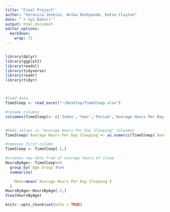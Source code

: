```yaml
---
title: "Final Project"
author: "Veronica Jenkins, Anika Deshpande, Katie Clayton"
date: "`r Sys.Date()`"
output: html_document
editor_options: 
  markdown: 
    wrap: 72
---
```


```r

```

```r

library(dplyr)
library(ggplot2)
library(readxl)
library(tidyverse)
library(readr)
library(tidyr)



#load data
TimeSleep <- read_excel("~/Desktop/TimeSleep.xlsx")

#rename columns
colnames(TimeSleep)<- c('Index','Year','Period','Average Hours Per Day Sleeping','Standard Error','Type of Days','Age Group','Activity','Sex')


#Make values in "Average Hours Per Day Sleeping" coloumns 
TimeSleep$`Average Hours Per Day Sleeping`<- as.numeric(TimeSleep$`Average Hours Per Day Sleeping`)

#removes first column
TimeSleep <- TimeSleep[-1,]

#creates new data fram of average hours of sleep 
HoursByAge<- TimeSleep%>%
  group_by(`Age Group`)%>%
  summarize(

    Mean=mean(`Average Hours Per Day Sleeping`)
  )
HoursByAge<-HoursByAge[-2,]
View(HoursByAge)

```

```r
knitr::opts_chunk$set(echo = TRUE)
```
